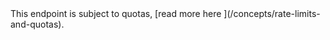 <Note>
This endpoint is subject to quotas, [read more here <Icon icon="book" size={16} />](/concepts/rate-limits-and-quotas).
</Note>